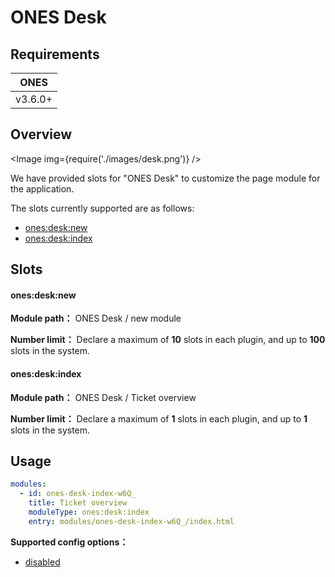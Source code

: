 # ONES Desk


## Requirements

| **ONES** |
| :------: |
| v3.6.0+  |

## Overview

<Image img={require('./images/desk.png')} />

We have provided slots for "ONES Desk" to customize the page module for the application.

The slots currently supported are as follows:

- [ones:desk:new](#onesdesknew)
- [ones:desk:index](#onesdeskindex)

## Slots

#### ones:desk:new

**Module path：** ONES Desk / new module

**Number limit：** Declare a maximum of **10** slots in each plugin, and up to **100** slots in the system.

#### ones:desk:index

**Module path：** ONES Desk / Ticket overview

**Number limit：** Declare a maximum of **1** slots in each plugin, and up to **1** slots in the system.

## Usage

```yaml
modules:
  - id: ones-desk-index-w6Q_
    title: Ticket overview
    moduleType: ones:desk:index
    entry: modules/ones-desk-index-w6Q_/index.html
```

**Supported config options：**

- [disabled](../../../../reference/config/plugin.yaml#disabled)
